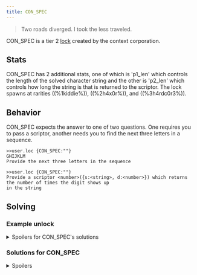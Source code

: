 ```yaml
---
title: CON_SPEC
---
```


> Two roads diverged. I took the less traveled.

CON_SPEC is a tier 2 [lock](/upgrades/locks) created by the context corporation.

## Stats

CON_SPEC has 2 additional stats, one of which is 'p1_len' which controls the length of the solved character string and the other is 'p2_len' which controls how long the string is that is returned to the scriptor. The lock spawns at rarities ((%1kiddie%)), ((%2h4x0r%)), and ((%3h4rdc0r3%)).

## Behavior

CON_SPEC expects the answer to one of two questions. One requires you to pass a scriptor, another needs you to find the next three letters in a sequence.

```
>>user.loc {CON_SPEC:""}
GHIJKLM
Provide the next three letters in the sequence

>>user.loc {CON_SPEC:""}
Provide a scriptor <number>({s:<string>, d:<number>}) which returns the number of times the digit shows up
in the string
```

## Solving

### Example unlock

<details>
  <summary>Spoilers for CON_SPEC's solutions</summary>

```
>>user.loc {CON_SPEC:"NOP"}
WARRNING: BINMAT security shell inactive. Intelligent defense system offline.
LOCK_UNLOCKED
System <user> breached.
Connection terminated.

>>user.loc {CON_SPEC:#s.con_spec.solver}
WARRNING: BINMAT security shell inactive. Intelligent defense system offline.
LOCK_UNLOCKED
System <user> breached.
Connection terminated.

```

</details>

### Solutions for CON_SPEC

<details>
<summary>Spoilers</summary>

You either need to pass in some characters that can be found by finding the pattern in the letters, or you need to pass in a scriptor based on what the lock gives you.

</details>

